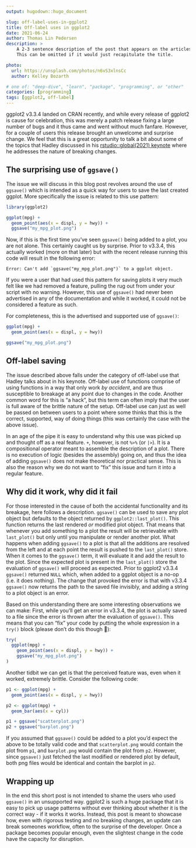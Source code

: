 ```yaml
---
output: hugodown::hugo_document

slug: off-label-uses-in-ggplot2
title: Off-label uses in ggplot2
date: 2021-06-24
author: Thomas Lin Pedersen
description: >
    A 2-3 sentence description of the post that appears on the articles page.
    This can be omitted if it would just recapitulate the title.

photo:
  url: https://unsplash.com/photos/n6vS3xlnsCc
  author: Kelley Bozarth

# one of: "deep-dive", "learn", "package", "programming", or "other"
categories: [programming] 
tags: [ggplot2, off-label]
---
```


<!--
TODO:
* [ ] Look over / edit the post's title in the yaml
* [ ] Edit (or delete) the description; note this appears in the Twitter card
* [ ] Pick category and tags (see existing with `hugodown::tidy_show_meta()`)
* [ ] Find photo & update yaml metadata
* [ ] Create `thumbnail-sq.jpg`; height and width should be equal
* [ ] Create `thumbnail-wd.jpg`; width should be >5x height
* [ ] `hugodown::use_tidy_thumbnails()`
* [ ] Add intro sentence, e.g. the standard tagline for the package
* [ ] `usethis::use_tidy_thanks()`
-->

ggplot2 v3.3.4 landed on CRAN recently, and while every release of ggplot2 is cause for celebration, this was merely a patch release fixing a large number of bugs and it thus came and went without much fanfare. However, for a couple of users this release brought an unwelcome and surprise change. We feel that this is a great opportunity to talk a bit about some of the topics that Hadley discussed in his [rstudio::global(2021) keynote](https://www.rstudio.com/resources/rstudioglobal-2021/maintaining-the-house-the-tidyverse-built/) where he addresses the nature of breaking changes.

## The surprising use of `ggsave()`

The issue we will discuss in this blog post revolves around the use of `ggsave()` which is intended as a quick way for users to save the last created ggplot. More specifically the issue is related to this use pattern:

```r
library(ggplot2)

ggplot(mpg) + 
  geom_point(aes(x = displ, y = hwy)) + 
  ggsave("my_mpg_plot.png")
```

Now, if this is the first time you've seen `ggsave()` being added to a plot, you are not alone. This certainly caught us by surprise. Prior to v3.3.4, this actually worked (more on that later) but with the recent release running this code will result in the following error:

    Error: Can't add `ggsave("my_mpg_plot.png")` to a ggplot object.

If you were a user that had used this pattern for saving plots it very much felt like we had removed a feature, pulling the rug out from under your script with no warning. However, this use of `ggsave()` had never been advertised in any of the documentation and while it worked, it could not be considered a feature as such.

For completeness, this is the advertised and supported use of `ggsave()`:

```r
ggplot(mpg) + 
  geom_point(aes(x = displ, y = hwy))

ggsave("my_mpg_plot.png")
```

## Off-label saving

The issue described above falls under the category of off-label use that Hadley talks about in his keynote. Off-label use of functions comprise of using functions in a way that only work *by accident*, and are thus susceptible to breakage at any point due to changes in the code. Another common word for this is "a hack", but this term can often imply that the user is full aware of the brittle nature of the setup. Off-label use can just as well be passed on between users to a point where some thinks that this is the correct, supported, way of doing things (this was certainly the case with the above issue).

In an age of the pipe it is easy to understand why this use was picked up and thought off as a real feature. `+`, however, is not `%>%` (or `|>`). It is a compositional operator meant to assemble the description of a plot. There is no execution of logic (besides the assembly) going on, and thus the idea of adding `ggsave()` does not make theoretical nor practical sense. This is also the reason why we do not want to "fix" this issue and turn it into a regular feature.

## Why did it work, why did it fail

For those interested in the cause of both the accidental functionality and its breakage, here follows a description. `ggsave()` can be used to save any plot object but defaults to the object returned by `ggplot2::last_plot()`. This function returns the last rendered *or* modified plot object. That means that whenever you add something to a plot the result will be retrievable with `last_plot()` but only until you manipulate or render another plot. What happens when adding `ggsave()` to a plot is that all the additions are resolved from the left and at each point the result is pushed to the `last_plot()` store. When it comes to the `ggsave()` term, it will evaluate it and add the result to the plot. Since the expected plot is present in the `last_plot()` store the evaluation of `ggsave()` will proceed as expected. Prior to ggplot2 v3.3.4 `ggsave()` returned `NULL` which, when added to a ggplot object is a no-op (i.e. it does nothing). The change that provoked the error is that with v3.3.4 `ggsave()` now returns the path to the saved file invisibly, and adding a string to a plot object is an error.

Based on this understanding there are some interesting observations we can make: First, while you'll get an error in v3.3.4, the plot is actually saved to a file since the error is thrown after the evaluation of `ggsave()`. This means that you can "fix" your code by putting the whole expression in a `try()` block (please don't do this though 😬):

```r
try(
  ggplot(mpg) + 
    geom_point(aes(x = displ, y = hwy)) + 
    ggsave("my_mpg_plot.png")
)
```

Another tidbit we can get is that the perceived feature was, even when it worked, extremely brittle. Consider the following code:

```r
p1 <- ggplot(mpg) + 
  geom_point(aes(x = displ, y = hwy))

p2 <- ggplot(mpg) + 
  geom_bar(aes(x = cyl))

p1 + ggsave("scatterplot.png")
p2 + ggsave("barplot.png")
```

If you assumed that `ggsave()` could be added to a plot you'd expect the above to be totally valid code and that `scatterplot.png` would contain the plot from `p1`, and `barplot.png` would contain the plot from `p2`. However, since `ggsave()` just fetched the last modified or rendered plot by default, both png files would be identical and contain the barplot in `p2`.

## Wrapping up

In the end this short post is not intended to shame the users who used `ggsave()` in an unsupported way. ggplot2 is such a huge package that it is easy to pick up usage patterns without ever thinking about whether it is the correct way - if it works it works. Instead, this post is meant to showcase how, even with rigorous testing and no breaking changes, an update can break someones workflow, often to the surprise of the developer. Once a package becomes popular enough, even the slightest change in the code have the capacity for disruption.
